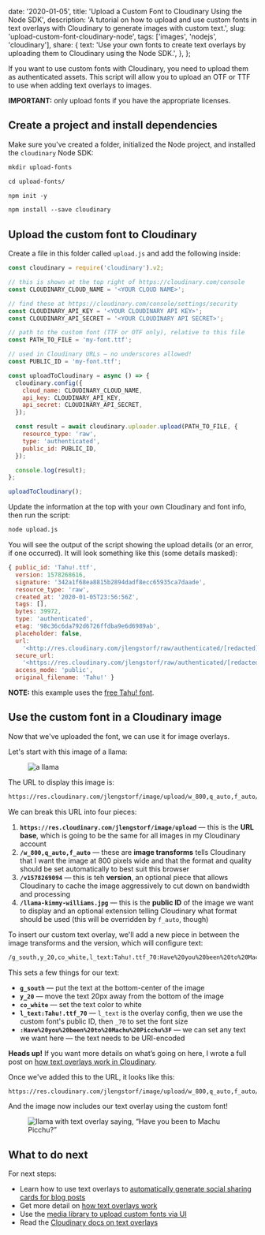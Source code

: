   date: '2020-01-05',
  title: 'Upload a Custom Font to Cloudinary Using the Node SDK',
  description:
    'A tutorial on how to upload and use custom fonts in text overlays with Cloudinary to generate images with custom text.',
  slug: 'upload-custom-font-cloudinary-node',
  tags: ['images', 'nodejs', 'cloudinary'],
  share: {
    text:
      'Use your own fonts to create text overlays by uploading them to Cloudinary using the Node SDK.',
  },
};


If you want to use custom fonts with Cloudinary, you need to upload them as authenticated assets. This script will allow you to upload an OTF or TTF to use when adding text overlays to images.

<Aside warning>

**IMPORTANT:** only upload fonts if you have the appropriate licenses.

</Aside>

## Create a project and install dependencies

Make sure you've created a folder, initialized the Node project, and installed the `cloudinary` Node SDK:

```md
mkdir upload-fonts

cd upload-fonts/

npm init -y

npm install --save cloudinary
```

## Upload the custom font to Cloudinary

Create a file in this folder called `upload.js` and add the following inside:

```js
const cloudinary = require('cloudinary').v2;

// this is shown at the top right of https://cloudinary.com/console
const CLOUDINARY_CLOUD_NAME = '<YOUR CLOUD NAME>';

// find these at https://cloudinary.com/console/settings/security
const CLOUDINARY_API_KEY = '<YOUR CLOUDINARY API KEY>';
const CLOUDINARY_API_SECRET = '<YOUR CLOUDINARY API SECRET>';

// path to the custom font (TTF or OTF only), relative to this file
const PATH_TO_FILE = 'my-font.ttf';

// used in Cloudinary URLs — no underscores allowed!
const PUBLIC_ID = 'my-font.ttf';

const uploadToCloudinary = async () => {
  cloudinary.config({
    cloud_name: CLOUDINARY_CLOUD_NAME,
    api_key: CLOUDINARY_API_KEY,
    api_secret: CLOUDINARY_API_SECRET,
  });

  const result = await cloudinary.uploader.upload(PATH_TO_FILE, {
    resource_type: 'raw',
    type: 'authenticated',
    public_id: PUBLIC_ID,
  });

  console.log(result);
};

uploadToCloudinary();
```

Update the information at the top with your own Cloudinary and font info, then run the script:

```bash
node upload.js
```

You will see the output of the script showing the upload details (or an error, if one occurred). It will look something like this (some details masked):

```js
{ public_id: 'Tahu!.ttf',
  version: 1578268616,
  signature: '342a1f68ea8815b2894dadf8ecc65935ca7daade',
  resource_type: 'raw',
  created_at: '2020-01-05T23:56:56Z',
  tags: [],
  bytes: 39972,
  type: 'authenticated',
  etag: '98c36c6da792d6726ffdba9e6d6989ab',
  placeholder: false,
  url:
    '<http://res.cloudinary.com/jlengstorf/raw/authenticated/[redacted]/v1578268616/Tahu%21.ttf>',
  secure_url:
    '<https://res.cloudinary.com/jlengstorf/raw/authenticated/[redacted]/v1578268616/Tahu%21.ttf>',
  access_mode: 'public',
  original_filename: 'Tahu!' }
```

**NOTE:** this example uses the [free Tahu! font](https://www.behance.net/gallery/63159677/TAHU-FREE-SCRIPT-FONT).

## Use the custom font in a Cloudinary image

Now that we've uploaded the font, we can use it for image overlays.

Let's start with this image of a llama:

<Figure
  credit="Kimmy Williams"
  creditLink="https://unsplash.com/photos/IivEbEd_vQ4"
>

![a llama](https://res.cloudinary.com/jlengstorf/image/upload/w_800,q_auto,f_auto/v1578269094/llama-kimmy-williams.jpg)

</Figure>

The URL to display this image is:

```md
https://res.cloudinary.com/jlengstorf/image/upload/w_800,q_auto,f_auto/v1578269094/llama-kimmy-williams.jpg
```

We can break this URL into four pieces:

1. **`https://res.cloudinary.com/jlengstorf/image/upload`** — this is the **URL base**, which is going to be the same for all images in my Cloudinary account
2. **`/w_800,q_auto,f_auto`** — these are **image transforms** tells Cloudinary that I want the image at 800 pixels wide and that the format and quality should be set automatically to best suit this browser
3. **`/v1578269094`** — this is teh **version**, an optional piece that allows Cloudinary to cache the image aggressively to cut down on bandwidth and processing
4. **`/llama-kimmy-williams.jpg`** — this is the **public ID** of the image we want to display and an optional extension telling Cloudinary what format should be used (this will be overridden by `f_auto`, though)

To insert our custom text overlay, we'll add a new piece in between the image transforms and the version, which will configure text:

```md
/g_south,y_20,co_white,l_text:Tahu!.ttf_70:Have%20you%20been%20to%20Machu%20Picchu%3F
```

This sets a few things for our text:

- **`g_south`** — put the text at the bottom-center of the image
- **`y_20`** — move the text 20px away from the bottom of the image
- **`co_white`** — set the text color to white
- **`l_text:Tahu!.ttf_70`** — `l_text` is the overlay config, then we use the custom font's public ID, then `_70` to set the font size
- **`:Have%20you%20been%20to%20Machu%20Picchu%3F`** — we can set any text we want here — the text needs to be URI-encoded

<Aside>

**Heads up!** If you want more details on what’s going on here, I wrote a full post on [how text overlays work in Cloudinary](/blog/add-text-overlay-cloudinary/).

</Aside>

Once we've added this to the URL, it looks like this:

```md
https://res.cloudinary.com/jlengstorf/image/upload/w_800,q_auto,f_auto/g_south,y_20,co_white,l_text:Tahu!.ttf_70:Have%20you%20been%20to%20Machu%20Picchu%3F/v1578269094/llama-kimmy-williams.jpg
```

And the image now includes our text overlay using the custom font!

<Figure>

![llama with text overlay saying, “Have you been to Machu Picchu?”](https://res.cloudinary.com/jlengstorf/image/upload/w_800,q_auto,f_auto/g_south,y_20,co_white,l_text:Tahu!.ttf_70:Have%20you%20been%20to%20Machu%20Picchu%3F/v1578269094/llama-kimmy-williams.jpg)

</Figure>

## What to do next

For next steps:

- Learn how to use text overlays to [automatically generate social sharing cards for blog posts](/blog/auto-generate-social-image/)
- Get more detail on [how text overlays work](/blog/add-text-overlay-cloudinary/)
- Use the [media library to upload custom fonts via UI](/blog/upload-custom-font-cloudinary-media-library/)
- Read the [Cloudinary docs on text overlays](https://cloudinary.com/documentation/image_transformations?ap=lwj#adding_text_captions)
